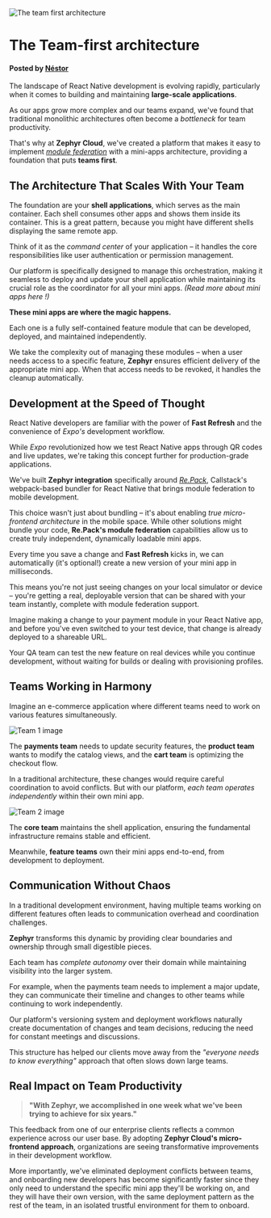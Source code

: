 

<img src={Hero} alt='The team first architecture' />

# The Team-first architecture

#### Posted by [Néstor](https://x.com/nstlopez/)

The landscape of React Native development is evolving rapidly, particularly when it comes to building and maintaining **large-scale applications**.

As our apps grow more complex and our teams expand, we've found that traditional monolithic architectures often become a *bottleneck* for team productivity.

That's why at **Zephyr Cloud**, we've created a platform that makes it easy to implement [*module federation*](https://module-federation.io) with a mini-apps architecture, providing a foundation that puts **teams first**.

## The Architecture That Scales With Your Team

The foundation are your **shell applications**, which serves as the main container. Each shell consumes other apps and shows them inside its container. This is a great pattern, because you might have different shells displaying the same remote app.

Think of it as the *command center* of your application – it handles the core responsibilities like user authentication or permission management.

Our platform is specifically designed to manage this orchestration, making it seamless to deploy and update your shell application while maintaining its crucial role as the coordinator for all your mini apps. *(Read more about mini apps here !)*

**These mini apps are where the magic happens.**

Each one is a fully self-contained feature module that can be developed, deployed, and maintained independently.

We take the complexity out of managing these modules – when a user needs access to a specific feature, **Zephyr** ensures efficient delivery of the appropriate mini app. When that access needs to be revoked, it handles the cleanup automatically.

## Development at the Speed of Thought

React Native developers are familiar with the power of **Fast Refresh** and the convenience of *Expo's* development workflow.

While *Expo* revolutionized how we test React Native apps through QR codes and live updates, we're taking this concept further for production-grade applications.

We've built **Zephyr integration** specifically around [*Re.Pack*](https://github.com/callstack/repack), Callstack's webpack-based bundler for React Native that brings module federation to mobile development.

This choice wasn't just about bundling – it's about enabling *true micro-frontend architecture* in the mobile space. While other solutions might bundle your code, **Re.Pack's module federation** capabilities allow us to create truly independent, dynamically loadable mini apps.

Every time you save a change and **Fast Refresh** kicks in, we can automatically (it's optional!) create a new version of your mini app in milliseconds.

This means you're not just seeing changes on your local simulator or device – you're getting a real, deployable version that can be shared with your team instantly, complete with module federation support.

Imagine making a change to your payment module in your React Native app, and before you've even switched to your test device, that change is already deployed to a shareable URL.

Your QA team can test the new feature on real devices while you continue development, without waiting for builds or dealing with provisioning profiles.

## Teams Working in Harmony

Imagine an e-commerce application where different teams need to work on various features simultaneously.

<img src={Team1} alt='Team 1 image' />

The **payments team** needs to update security features, the **product team** wants to modify the catalog views, and the **cart team** is optimizing the checkout flow.

In a traditional architecture, these changes would require careful coordination to avoid conflicts. But with our platform, *each team operates independently* within their own mini app.

<img src={Team2} alt='Team 2 image' />

The **core team** maintains the shell application, ensuring the fundamental infrastructure remains stable and efficient.

Meanwhile, **feature teams** own their mini apps end-to-end, from development to deployment.

## Communication Without Chaos

In a traditional development environment, having multiple teams working on different features often leads to communication overhead and coordination challenges.

**Zephyr** transforms this dynamic by providing clear boundaries and ownership through small digestible pieces.

Each team has *complete autonomy* over their domain while maintaining visibility into the larger system.

For example, when the payments team needs to implement a major update, they can communicate their timeline and changes to other teams while continuing to work independently.

Our platform's versioning system and deployment workflows naturally create documentation of changes and team decisions, reducing the need for constant meetings and discussions.

This structure has helped our clients move away from the *"everyone needs to know everything"* approach that often slows down large teams.

## Real Impact on Team Productivity

> **"With Zephyr, we accomplished in one week what we've been trying to achieve for six years."**

This feedback from one of our enterprise clients reflects a common experience across our user base. By adopting **Zephyr Cloud's micro-frontend approach**, organizations are seeing transformative improvements in their development workflow.

More importantly, we've eliminated deployment conflicts between teams, and onboarding new developers has become significantly faster since they only need to understand the specific mini app they'll be working on, and they will have their own version, with the same deployment pattern as the rest of the team, in an isolated trustful environment for them to onboard.
